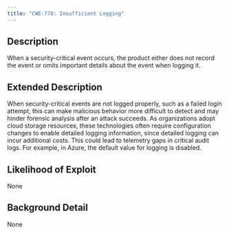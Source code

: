 ```yaml
---
title: "CWE-778: Insufficient Logging"
---
```


## Description
When a security-critical event occurs, the product either does not record the event or omits important details about the event when logging it.

## Extended Description

When security-critical events are not logged properly, such as a failed login attempt, this can make malicious behavior more difficult to detect and may hinder forensic analysis after an attack succeeds.
As organizations adopt cloud storage resources, these technologies often require configuration changes to enable detailed logging information, since detailed logging can incur additional costs. This could lead to telemetry gaps in critical audit logs. For example, in Azure, the default value for logging is disabled. 

## Likelihood of Exploit
None

## Background Detail
None
        